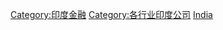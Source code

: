 {{cat main|印度銀行列表}}

[[Category:印度金融|Category:印度金融]]
[[Category:各行业印度公司|Category:各行业印度公司]]
[[Category:亞洲各國銀行|India]]